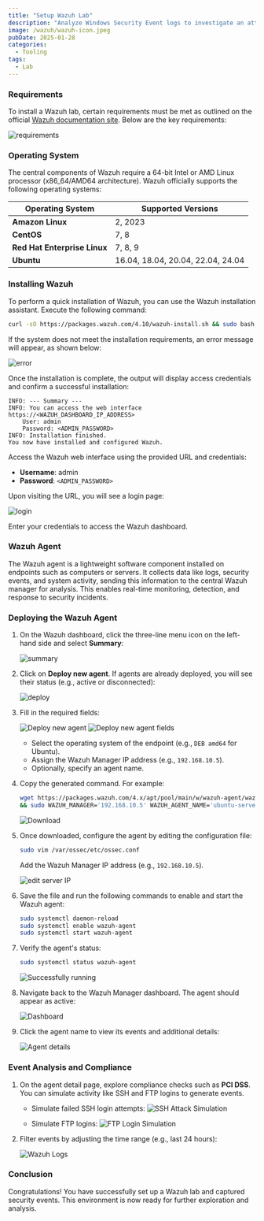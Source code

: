 ```yaml
---
title: "Setup Wazuh Lab"
description: "Analyze Windows Security Event logs to investigate an attempted RDP brute-force attack."
image: /wazuh/wazuh-icon.jpeg
pubDate: 2025-01-28
categories:
  - Tooling
tags:
  - Lab
---
```


### Requirements 
To install a Wazuh lab, certain requirements must be met as outlined on the official [Wazuh documentation site](https://documentation.wazuh.com/current/quickstart.html). Below are the key requirements:

![requirements](/wazuh/req.png)

### Operating System
The central components of Wazuh require a 64-bit Intel or AMD Linux processor (x86_64/AMD64 architecture). Wazuh officially supports the following operating systems:

| **Operating System**            | **Supported Versions**                              |
|----------------------------------|----------------------------------------------------|
| **Amazon Linux**                | 2, 2023                                            |
| **CentOS**                      | 7, 8                                               |
| **Red Hat Enterprise Linux**    | 7, 8, 9                                            |
| **Ubuntu**                      | 16.04, 18.04, 20.04, 22.04, 24.04                  |

### Installing Wazuh
To perform a quick installation of Wazuh, you can use the Wazuh installation assistant. Execute the following command:

```bash
curl -sO https://packages.wazuh.com/4.10/wazuh-install.sh && sudo bash ./wazuh-install.sh -a
```

If the system does not meet the installation requirements, an error message will appear, as shown below:

![error](/wazuh/error.png)

Once the installation is complete, the output will display access credentials and confirm a successful installation:

```plaintext
INFO: --- Summary ---
INFO: You can access the web interface https://<WAZUH_DASHBOARD_IP_ADDRESS>
    User: admin
    Password: <ADMIN_PASSWORD>
INFO: Installation finished.
You now have installed and configured Wazuh.
```

Access the Wazuh web interface using the provided URL and credentials:
- **Username**: admin  
- **Password**: `<ADMIN_PASSWORD>`

Upon visiting the URL, you will see a login page:

![login](/wazuh/login.png)

Enter your credentials to access the Wazuh dashboard.

### Wazuh Agent
The Wazuh agent is a lightweight software component installed on endpoints such as computers or servers. It collects data like logs, security events, and system activity, sending this information to the central Wazuh manager for analysis. This enables real-time monitoring, detection, and response to security incidents.

### Deploying the Wazuh Agent
1. On the Wazuh dashboard, click the three-line menu icon on the left-hand side and select **Summary**:

   ![summary](/wazuh/summary.PNG)

2. Click on **Deploy new agent**. If agents are already deployed, you will see their status (e.g., active or disconnected):

   ![deploy](/wazuh/diploy.PNG)

3. Fill in the required fields:

   ![Deploy new agent](/wazuh/filldetails.PNG)
   ![Deploy new agent fields](/wazuh/filldetails2.PNG)

   - Select the operating system of the endpoint (e.g., `DEB amd64` for Ubuntu).
   - Assign the Wazuh Manager IP address (e.g., `192.168.10.5`).
   - Optionally, specify an agent name.

4. Copy the generated command. For example:

   ```bash
   wget https://packages.wazuh.com/4.x/apt/pool/main/w/wazuh-agent/wazuh-agent_4.10.1-1_amd64.deb \
   && sudo WAZUH_MANAGER='192.168.10.5' WAZUH_AGENT_NAME='ubuntu-server' dpkg -i ./wazuh-agent_4.10.1-1_amd64.deb
   ```

   ![Download](/wazuh/run-command.PNG)

5. Once downloaded, configure the agent by editing the configuration file:

   ```bash
   sudo vim /var/ossec/etc/ossec.conf
   ```

   Add the Wazuh Manager IP address (e.g., `192.168.10.5`).

   ![edit server IP](/wazuh/setup-server-ip.PNG)

6. Save the file and run the following commands to enable and start the Wazuh agent:

   ```bash
   sudo systemctl daemon-reload
   sudo systemctl enable wazuh-agent
   sudo systemctl start wazuh-agent
   ```

7. Verify the agent's status:

   ```bash
   sudo systemctl status wazuh-agent
   ```

   ![Successfully running](/wazuh/agent-setup.PNG)

8. Navigate back to the Wazuh Manager dashboard. The agent should appear as active:

   ![Dashboard](/wazuh/agent-show.PNG)

9. Click the agent name to view its events and additional details:

   ![Agent details](/wazuh/scrolldown.PNG)

### Event Analysis and Compliance
1. On the agent detail page, explore compliance checks such as **PCI DSS**. You can simulate activity like SSH and FTP logins to generate events.

   - Simulate failed SSH login attempts:
     ![SSH Attack Simulation](/wazuh/attacks.PNG)

   - Simulate FTP logins:
     ![FTP Login Simulation](/wazuh/ftp-login.PNG)

2. Filter events by adjusting the time range (e.g., last 24 hours):

   ![Wazuh Logs](/wazuh/wazuh-logs.PNG)

### Conclusion
Congratulations! You have successfully set up a Wazuh lab and captured security events. This environment is now ready for further exploration and analysis.
